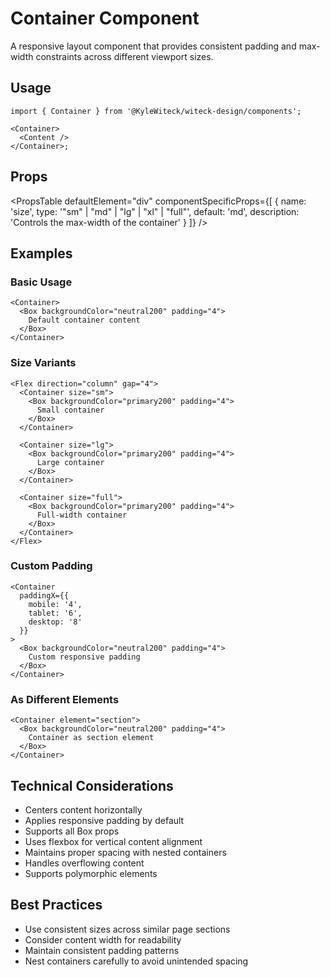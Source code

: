 
# Container Component

A responsive layout component that provides consistent padding and max-width
constraints across different viewport sizes.

## Usage

```tsx
import { Container } from '@KyleWiteck/witeck-design/components';

<Container>
  <Content />
</Container>;
```

## Props

<PropsTable
  defaultElement="div"
  componentSpecificProps={[
    {
      name: 'size',
      type: '"sm" | "md" | "lg" | "xl" | "full"',
      default: 'md',
      description: 'Controls the max-width of the container'
    }
  ]}
/>

## Examples

### Basic Usage

```tsx live
<Container>
  <Box backgroundColor="neutral200" padding="4">
    Default container content
  </Box>
</Container>
```

### Size Variants

```tsx live
<Flex direction="column" gap="4">
  <Container size="sm">
    <Box backgroundColor="primary200" padding="4">
      Small container
    </Box>
  </Container>

  <Container size="lg">
    <Box backgroundColor="primary200" padding="4">
      Large container
    </Box>
  </Container>

  <Container size="full">
    <Box backgroundColor="primary200" padding="4">
      Full-width container
    </Box>
  </Container>
</Flex>
```

### Custom Padding

```tsx live
<Container
  paddingX={{
    mobile: '4',
    tablet: '6',
    desktop: '8'
  }}
>
  <Box backgroundColor="neutral200" padding="4">
    Custom responsive padding
  </Box>
</Container>
```

### As Different Elements

```tsx live
<Container element="section">
  <Box backgroundColor="neutral200" padding="4">
    Container as section element
  </Box>
</Container>
```

## Technical Considerations

- Centers content horizontally
- Applies responsive padding by default
- Supports all Box props
- Uses flexbox for vertical content alignment
- Maintains proper spacing with nested containers
- Handles overflowing content
- Supports polymorphic elements

## Best Practices

- Use consistent sizes across similar page sections
- Consider content width for readability
- Maintain consistent padding patterns
- Nest containers carefully to avoid unintended spacing
